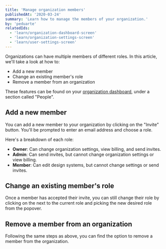 ```yaml
---
title: 'Manage organization members'
publishedAt: '2020-03-24'
summary: 'Learn how to manage the members of your organization.'
by: 'peduarte'
relatedIds:
  - 'learn/organization-dashboard-screen'
  - 'learn/organization-settings-screen'
  - 'learn/user-settings-screen'
---
```



Organizations can have multiple members of different roles. In this article, we'll take a look at how to:

- Add a new member
- Change an existing member's role
- Remove a member from an organization

These features can be found on your [organization dashboard](/learn/organization-dashboard-screen), under a section called "People".

<ProductVideo src={hero} />

## Add a new member

You can add a new member to your organization by clicking on the "Invite" button. You'll be prompted to enter an email address and choose a role.

Here's a breakdown of each role:

- **Owner**: Can change organization settings, view billing, and send invites.
- **Admin**: Can send invites, but cannot change organization settings or view billing.
- **Member**: Can edit design systems, but cannot change settings or send invites.

<ProductImage src={invite} />

## Change an existing member's role

Once a member has accepted their invite, you can still change their role by clicking on the <Icon><ChevronDownIcon/></Icon> next to the current role and picking the new desired role from the popover.

<ProductImage src={manage} />

## Remove a member from an organization

Following the same steps as above, you can find the option to remove a member from the organization.
